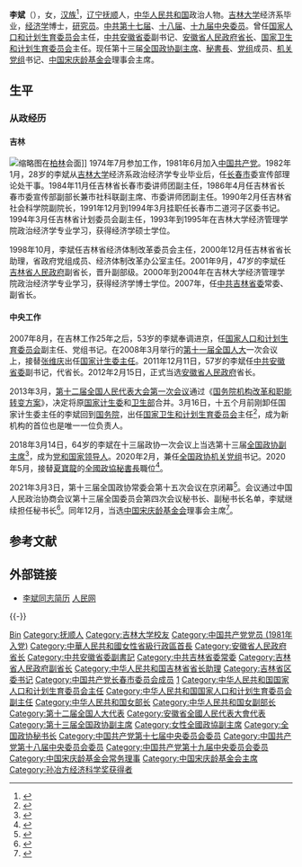 {{Otheruses|other=名为李斌的其他人物|李斌}}

{{Infobox_officeholder
|name = 李斌
|image name =Minister Li Bin.jpg
|width = 225px
|office       =  [[File:Charter_of_the_Chinese_People's_Political_Consultative_Conference_(CPPCC)_logo.svg|22px]] [[中國人民政治協商會議|中國人民政治協商會議]]<br>[[中国人民政治协商会议全国委员会副主席|全国委员会副主席]]
|term_start   =  2018年3月14日
|term_end     =  
|predecessor  =  
|successor    =  
|chairman     = [[汪洋_(1955年)|汪洋]]
|now1 = [[File:Charter_of_the_Chinese_People's_Political_Consultative_Conference_(CPPCC)_logo.svg|20px]] [[中国人民政治协商会议|中国人民政治协商会议]]<br>[[中国人民政治协商会议全国委员会秘书长|全国委员会秘书长]]
|term_start1 =2020年5月27日
|term_end1 = 
|chairman1 = [[汪洋_(1955年)|汪洋]]
|predecessor1 = [[夏寶龍|夏寶龍]]
|successor1 = 
|now2 = [[中华人民共和国|中华人民共和国]]<br>[[中华人民共和国国家卫生和计划生育委员会|国家卫生和计划生育委员会]]主任
|term_start2 = 2013年3月16日
|term_end2 = 2018年3月19日
|premier2 = [[李克强|李克强]]
|predecessor2 = 首任，改制前：<br>[[陈竺|陈竺]]（[[中华人民共和国卫生部|衛生部]]部長）<br>[[王侠_(政治人物)|王俠]]（[[中华人民共和国国家人口和计划生育委员会|國家人口和計劃生育委員會]]主任）
|successor2 = 末任（改组为[[国家卫生健康委员会|国家卫生健康委员会]]，主任：[[马晓伟_(官员)|马晓伟]]）
|now3 = [[安徽省人民政府|安徽省人民政府]]省长
|term_start3 = 2011年12月11日
|term_end3 = 2013年3月27日
|secretary3 = [[张宝顺|张宝顺]]
|predecessor3 = [[王三运|王三运]]
|successor3 = [[王学军_(1952年)|王学军]]
|sex = 女
|different name =
|party = {{中国共产党|22px}}
|Native place = [[辽宁省|辽宁]][[抚顺市|抚顺]]
|date of birth = {{Birth year and age|1954|10}}
|place of birth = {{CHN}}[[辽宁省|辽宁省]][[抚顺市|抚顺市]]
|date of death = 
|place of death = 
|nationality = {{PRC}}
|spouse = 
|relatives = 
|educate = 
*[[吉林大学|吉林大学]]
|past = 
*<span style="color: blue;">吉林省副省长<br>(2001年9月－2007年8月)</span>
*<span style="color: blue;">中共吉林省委常委<br>(2007年5月－2007年8月)</span>
*<span style="color: blue;">国家人口和计划生育委员会副主任<br>(2007年8月－2008年3月)</span>
*<span style="color: blue;">中共中央委员<br>(2007年10月－至今)</span>
*<span style="color: blue;">国家人口和计划生育委员会主任<br>(2008年3月－2011年12月)</span>
*<span style="color: blue;">中共安徽省委副书记<br>(2011年12月－2013年3月)</span>
*<span style="color: blue;">安徽省人民政府省长<br>(2011年12月－2013年3月)</span>
*<span style="color: blue;">国家卫生和计划生育委员会主任<br>(2013年3月 - 2018年3月)</span>
*<span style="color: blue;">全国政协副主席<br>(2018年3月－至今)</span>
*<span style="color: blue;">全国政协秘書長<br>(2020年5月－至今)</span>
*<span style="color: blue;">中国宋庆龄基金会理事会主席<br>(2021年12月－至今)</span>
|work =
}}
'''李斌'''（{{bd|1954年|10月4日|||catIdx=L李}}），女，[[汉族|汉族]]<ref>{{Cite web|title=李斌简历_中国政协网|url=http://www.cppcc.gov.cn/zxww/2018/03/14/ARTI1521041141468610.shtml|accessdate=2021-07-02|work=中国政协网|archive-date=2021-07-09|archive-url=https://web.archive.org/web/20210709183009/http://www.cppcc.gov.cn/zxww/2018/03/14/ARTI1521041141468610.shtml|dead-url=no}}</ref>，[[辽宁省|辽宁]][[抚顺市|抚顺]]人，[[中华人民共和国|中华人民共和国]]政治人物。[[吉林大学|吉林大学]]经济系毕业，[[经济学|经济学]]博士，[[研究员|研究员]]。[[中国共产党第十七届中央委员会委员列表|中共第十七届]]、[[中国共产党第十八届中央委员会委员列表|十八届]]、[[中国共产党第十九届中央委员会委员列表|十九届中央委员]]。曾任[[中华人民共和国国家人口和计划生育委员会|国家人口和计划生育委员会]]主任，[[中国共产党安徽省委员会|中共安徽省委]]副书记、[[安徽省人民政府|安徽省人民政府]][[历任安徽省党政机关正职领导列表|省长]]、[[中华人民共和国国家卫生和计划生育委员会|国家卫生和计划生育委员会]]主任。现任第十三届[[中国人民政治协商会议全国委员会副主席|全国政协副主席]]、[[中国人民政治协商会议全国委员会秘书长|秘書長]]、[[中国共产党中国人民政治协商会议全国委员会党组|党组]]成员、[[中国共产党中国人民政治协商会议全国委员会机关党组|机关党组]]书记、[[中国宋庆龄基金会|中国宋庆龄基金会]]理事会主席。

== 生平 ==
=== 从政经历 ===
==== 吉林 ====
[[File:Tom_Price_and_Li_Bin_at_Berlin_G20_Health_Summit.jpg|缩略图]]在[[柏林|柏林]]会面]]
1974年7月参加工作，1981年6月加入[[中国共产党|中国共产党]]。1982年1月，28岁的李斌从[[吉林大学|吉林大学]]经济系政治经济学专业毕业后，任[[长春市|长春市]]委宣传部理论处干事。1984年11月任吉林省长春市委讲师团副主任，1986年4月任吉林省长春市委宣传部副部长兼市社科联副主席、市委讲师团副主任。1990年2月任吉林省社会科学院副院长，1991年12月到1994年3月挂职任长春市二道河子区委书记。1994年3月任吉林省计划委员会副主任，1993年到1995年在吉林大学经济管理学院政治经济学专业学习，获得经济学硕士学位。

1998年10月，李斌任吉林省经济体制改革委员会主任，2000年12月任吉林省省长助理，省政府党组成员、经济体制改革办公室主任。2001年9月，47岁的李斌任[[吉林省人民政府|吉林省人民政府]]副省长，晋升副部级。2000年到2004年在吉林大学经济管理学院政治经济学专业学习，获得经济学博士学位。2007年，任[[中共吉林省委|中共吉林省委]]常委、副省长。

==== 中央工作 ====
2007年8月，在吉林工作25年之后，53岁的李斌奉调进京，任[[中华人民共和国国家人口和计划生育委员会|国家人口和计划生育委员会]]副主任、党组书记。在2008年3月举行的[[第十一届全国人民代表大会|第十一届全国人大]]一次会议上，接替[[张维庆|张维庆]]出任[[中华人民共和国国家人口和计划生育委员会|国家计生委主任]]。2011年12月11日，57岁的李斌任[[中共安徽省委|中共安徽省委]]副书记，代省长。2012年2月15日，正式当选[[安徽省人民政府|安徽省人民政府]]省长。

2013年3月，[[第十二届全国人民代表大会第一次会议|第十二届全国人民代表大会第一次会议]]通过《[[国务院机构改革#2013年|国务院机构改革和职能转变方案]]》，决定将原[[中华人民共和国国家人口和计划生育委员会|国家计生委]]和[[中华人民共和国卫生部|卫生部]]合并。3月16日，十五个月前刚卸任国家计生委主任的李斌回到[[中华人民共和国国务院|国务院]]，出任[[中华人民共和国国家卫生和计划生育委员会|国家卫生和计划生育委员会]]主任<ref>{{Cite web|title=人大决定李斌为国家卫生和计划生育委员会主任_新闻_腾讯网|url=https://news.qq.com/a/20130316/001043.htm|accessdate=2020-05-27|work=news.qq.com|archive-date=2021-01-03|archive-url=https://web.archive.org/web/20210103014527/https://news.qq.com/a/20130316/001043.htm|dead-url=no}}</ref>，成为新机构的首位也是唯一一位负责人。

2018年3月14日，64岁的李斌在十三届政协一次会议上当选第十三届[[中国人民政治协商会议全国委员会副主席|全国政协副主席]]<ref>{{cite web|title=张庆黎等当选全国政协副主席|url=http://news.ifeng.com/a/20180314/56733773_0.shtml|website=凤凰网|accessdate=2018-03-14|archive-date=2018-03-14|archive-url=https://web.archive.org/web/20180314135215/http://news.ifeng.com/a/20180314/56733773_0.shtml|dead-url=no}}</ref>，成为[[党和国家领导人|党和国家领导人]]。2020年2月，兼任[[中国共产党中国人民政治协商会议全国委员会机关党组|全国政协机关党组]]书记。2020年5月，接替[[夏寶龍|夏寶龍]]的[[中国人民政治协商会议全国委员会秘书长|全國政協秘書長]]職位<ref>{{cite web |title=李斌当选政协第十三届全国委员会秘书长 |url=http://www.xinhuanet.com/politics/2020lh/2020-05/27/c_1126039914.htm |website=新华网 |accessdate=2020-05-27 |date=2020-05-27 |archive-date=2021-01-03 |archive-url=https://web.archive.org/web/20210103014546/http://www.xinhuanet.com/politics/2020lh/2020-05/27/c_1126039914.htm |dead-url=no }}</ref>。

2021年3月3日，第十三届全国政协常委会第十五次会议在京闭幕<ref>{{Cite web|title=全国政协十三届常委会第十五次会议闭幕 汪洋主持并讲话-中新网|url=http://www.chinanews.com/gn/2021/03-03/9423698.shtml|accessdate=2021-03-03|work=中国新闻网|archive-date=2021-03-03|archive-url=https://web.archive.org/web/20210303194649/http://www.chinanews.com/gn/2021/03-03/9423698.shtml|dead-url=no}}</ref>。会议通过中国人民政治协商会议第十三届全国委员会第四次会议秘书长、副秘书长名单，李斌继续担任秘书长<ref>{{Cite web|title=中国人民政治协商会议第十三届全国委员会第四次会议秘书长、副秘书长名单-中新网|url=http://www.chinanews.com/gn/2021/03-03/9423697.shtml|accessdate=2021-03-03|work=中国新闻网|archive-date=2021-03-03|archive-url=https://web.archive.org/web/20210303194648/http://www.chinanews.com/gn/2021/03-03/9423697.shtml|dead-url=no}}</ref>。同年12月，当选[[中国宋庆龄基金会|中国宋庆龄基金会]]理事会主席<ref>{{Cite web|title=中国宋庆龄基金会第八届理事大会召开 汪洋会见与会代表|url=http://www.news.cn/politics/leaders/2021-12/22/c_1128190576.htm|publisher=新华网|accessdate=2021-12-25|archive-date=2021-12-23|archive-url=https://web.archive.org/web/20211223082144/http://www.news.cn/politics/leaders/2021-12/22/c_1128190576.htm|dead-url=no}}</ref>。

== 参考文献 ==
{{Reflist}}

== 外部链接 ==
* [http://politics.people.com.cn/GB/shizheng/252/9667/9683/7010925.html 李斌同志简历] {{Wayback|url=http://politics.people.com.cn/GB/shizheng/252/9667/9683/7010925.html |date=20160304092232 }} [[人民网|人民网]]

{{-}}
{{start box}}
{{s-par|prc-ncppcc}}
{{s-before|[[夏宝龙|夏宝龙]]}}
{{s-title|[[中国人民政治协商会议全国委员会秘书长|中国人民政治协商会议全国委员会秘书长]]|2020年5月－}}
{{s-inc}}
{{s-gov|prc}}
{{s-new|reason=卫生部、国家人口计生委撤销；设立国家卫生计生委。<hr />末任[[中华人民共和国卫生部|卫生部]]部长：[[陈竺|陈竺]]<br />末任[[国家人口和计划生育委员会|国家人口计生委]]主任：[[王侠_(政治人物)|王侠]]}}
{{s-title|[[中华人民共和国国家卫生和计划生育委员会|中华人民共和国国家卫生和计划生育委员会]]主任|2013年3月 - 2018年3月}}
{{s-after|卫计委被撤销<br /><small>改组为[[中华人民共和国国家卫生健康委员会|国家卫生健康委员会]]</small><br />主任：[[马晓伟_(官员)|马晓伟]]}}
{{s-before|[[王三运|王三运]]}}
{{s-title|[[安徽省人民政府|安徽省人民政府]][[安徽行政长官列表|省长]]|2011年12月－2013年3月}}
{{s-after|[[王学军_(1952年)|王学军]]}}
{{s-before|[[张维庆|张维庆]]}}
{{s-title|[[中华人民共和国国家人口和计划生育委员会|中华人民共和国国家人口和计划生育委员会]]主任|2008年3月－2011年12月}}
{{s-after|[[王侠_(政治人物)|王　侠]]}}
{{s-civ}}
{{s-before|[[王家瑞|王家瑞]]}}
{{s-title|[[中国宋庆龄基金会|中国宋庆龄基金会]]主席|2021年12月－}}
{{s-inc}}
{{end box}}

{{全国政协副主席}}
{{党和国家领导人}}
{{国务院/12|部门首长}}
{{国务院/11|部门首长}}
{{中华人民共和国安徽省正职领导人|nocat}}
{{安徽行政长官}}

{{Authority control}}
{{DEFAULTSORT:Li李}}
[[Category:李姓|Bin]]
[[Category:抚顺人|Category:抚顺人]]
[[Category:吉林大学校友|Category:吉林大学校友]]
[[Category:中国共产党党员_(1981年入党)|Category:中国共产党党员 (1981年入党)]]
[[Category:中華人民共和國女性省級行政區首長|Category:中華人民共和國女性省級行政區首長]]
[[Category:安徽省人民政府省长|Category:安徽省人民政府省长]]
[[Category:中共安徽省委副書記|Category:中共安徽省委副書記]]
[[Category:中共吉林省委常委|Category:中共吉林省委常委]]
[[Category:吉林省人民政府副省长|Category:吉林省人民政府副省长]]
[[Category:中华人民共和国吉林省省长助理|Category:中华人民共和国吉林省省长助理]]
[[Category:吉林省区委书记|Category:吉林省区委书记]]
[[Category:中国共产党长春市委员会成员|Category:中国共产党长春市委员会成员]]
[[Category:中华人民共和国国家卫生和计划生育委员会主任|1]]
[[Category:中华人民共和国国家人口和计划生育委员会主任|Category:中华人民共和国国家人口和计划生育委员会主任]]
[[Category:中华人民共和国国家人口和计划生育委员会副主任|Category:中华人民共和国国家人口和计划生育委员会副主任]]
[[Category:中华人民共和国女部长|Category:中华人民共和国女部长]]
[[Category:中华人民共和国女副部长|Category:中华人民共和国女副部长]]
[[Category:第十二届全国人大代表|Category:第十二届全国人大代表]]
[[Category:安徽省全國人民代表大會代表|Category:安徽省全國人民代表大會代表]]
[[Category:第十三届全国政协副主席|Category:第十三届全国政协副主席]]
[[Category:女性全國政協副主席|Category:女性全國政協副主席]]
[[Category:全国政协秘书长|Category:全国政协秘书长]]
[[Category:中国共产党第十七届中央委员会委员|Category:中国共产党第十七届中央委员会委员]]
[[Category:中国共产党第十八届中央委员会委员|Category:中国共产党第十八届中央委员会委员]]
[[Category:中国共产党第十九届中央委员会委员|Category:中国共产党第十九届中央委员会委员]]
[[Category:中国宋庆龄基金会常务理事|Category:中国宋庆龄基金会常务理事]]
[[Category:中国宋庆龄基金会主席|Category:中国宋庆龄基金会主席]]
[[Category:孙冶方经济科学奖获得者|Category:孙冶方经济科学奖获得者]]